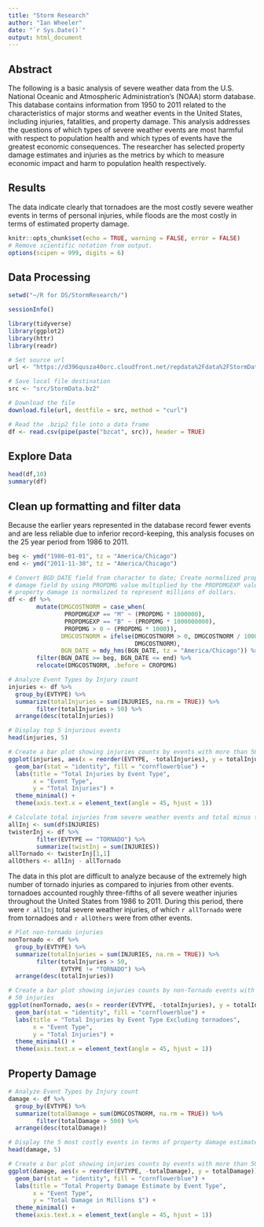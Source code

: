 ```yaml
---
title: "Storm Research"
author: "Ian Wheeler"
date: "`r Sys.Date()`"
output: html_document
---
```


## Abstract

The following is a basic analysis of severe weather data from the U.S. National
Oceanic and Atmospheric Administration's (NOAA) storm database. This database
contains information from 1950 to 2011 related to the characteristics of major
storms and weather events in the United States, including injuries, fatalities,
and property damage. This analysis addresses the questions of which types of
severe weather events are most harmful with respect to population health and
which types of events have the greatest economic consequences. The researcher has
selected property damage estimates and injuries as the metrics by which to measure
economic impact and harm to population health respectively. 

## Results

The data indicate clearly that tornadoes are the most costly severe weather events
in terms of personal injuries, while floods are the most costly in terms of
estimated property damage.


```r
knitr::opts_chunk$set(echo = TRUE, warning = FALSE, error = FALSE)
# Remove scientific notation from output.
options(scipen = 999, digits = 6)
```

## Data Processing

```r
setwd("~/R for DS/StormResearch/")

sessionInfo()

library(tidyverse)
library(ggplot2)
library(httr)
library(readr)

# Set source url
url <- "https://d396qusza40orc.cloudfront.net/repdata%2Fdata%2FStormData.csv.bz2"

# Save local file destination
src <- "src/StormData.bz2"

# Download the file
download.file(url, destfile = src, method = "curl")

# Read the .bzip2 file into a data frame
df <- read.csv(pipe(paste("bzcat", src)), header = TRUE)

```

## Explore Data

```r
head(df,10)
summary(df)
```
## Clean up formatting and filter data

Because the earlier years represented in the database record fewer events
and are less reliable due to inferior record-keeping, this analysis focuses
on the 25 year period from 1986 to 2011.

```r
beg <- ymd("1986-01-01", tz = "America/Chicago")
end <- ymd("2011-11-30", tz = "America/Chicago")

# Convert BGD_DATE field from character to date; Create normalized property
# damage field by using PROPDMG value multiplied by the PROPDMGEXP value. The
# property damage is normalized to represent millions of dollars.
df <- df %>% 
        mutate(DMGCOSTNORM = case_when(
                PROPDMGEXP == "M" ~ (PROPDMG * 1000000),
                PROPDMGEXP == "B" ~ (PROPDMG * 1000000000),
                PROPDMG > 0 ~ (PROPDMG * 1000)),
               DMGCOSTNORM = ifelse(DMGCOSTNORM > 0, DMGCOSTNORM / 1000000,
                                    DMGCOSTNORM),
               BGN_DATE = mdy_hms(BGN_DATE, tz = "America/Chicago")) %>% 
        filter(BGN_DATE >= beg, BGN_DATE <= end) %>% 
        relocate(DMGCOSTNORM, .before = CROPDMG)
```


```r
# Analyze Event Types by Injury count
injuries <- df %>%
  group_by(EVTYPE) %>%
  summarize(totalInjuries = sum(INJURIES, na.rm = TRUE)) %>% 
        filter(totalInjuries > 50) %>%
  arrange(desc(totalInjuries))

# Display top 5 injurious events
head(injuries, 5)

# Create a bar plot showing injuries counts by events with more than 50 injuries
ggplot(injuries, aes(x = reorder(EVTYPE, -totalInjuries), y = totalInjuries)) +
  geom_bar(stat = "identity", fill = "cornflowerblue") +
  labs(title = "Total Injuries by Event Type",
       x = "Event Type",
       y = "Total Injuries") +
  theme_minimal() +
  theme(axis.text.x = element_text(angle = 45, hjust = 1))

# Calculate total injuries from severe weather events and total minus tornadoes.
allInj <- sum(df$INJURIES)
twisterInj <- df %>% 
        filter(EVTYPE == "TORNADO") %>% 
        summarize(twistInj = sum(INJURIES))
allTornado <- twisterInj[1,1]
allOthers <- allInj - allTornado
```

The data in this plot are difficult to analyze because of the extremely high
number of tornado injuries as compared to injuries from other events.
tornadoes accounted roughly three-fifths of all severe weather injuries throughout
the United States from 1986 to 2011. During this period, there were `r allInj`
total severe weather injuries, of which `r allTornado` were from tornadoes and
`r allOthers` were from other events.

```r
# Plot non-tornado injuries
nonTornado <- df %>%
  group_by(EVTYPE) %>%
  summarize(totalInjuries = sum(INJURIES, na.rm = TRUE)) %>% 
        filter(totalInjuries > 50,
               EVTYPE != "TORNADO") %>%
  arrange(desc(totalInjuries))

# Create a bar plot showing injuries counts by non-Tornado events with more than 
# 50 injuries
ggplot(nonTornado, aes(x = reorder(EVTYPE, -totalInjuries), y = totalInjuries)) +
  geom_bar(stat = "identity", fill = "cornflowerblue") +
  labs(title = "Total Injuries by Event Type Excluding tornadoes",
       x = "Event Type",
       y = "Total Injuries") +
  theme_minimal() +
  theme(axis.text.x = element_text(angle = 45, hjust = 1))
```
## Property Damage

```r
# Analyze Event Types by Injury count
damage <- df %>%
  group_by(EVTYPE) %>%
  summarize(totalDamage = sum(DMGCOSTNORM, na.rm = TRUE)) %>% 
        filter(totalDamage > 500) %>%
  arrange(desc(totalDamage))

# Display the 5 most costly events in terms of property damage estimates
head(damage, 5)

# Create a bar plot showing injuries counts by events with more than 50 injuries
ggplot(damage, aes(x = reorder(EVTYPE, -totalDamage), y = totalDamage)) +
  geom_bar(stat = "identity", fill = "cornflowerblue") +
  labs(title = "Total Property Damage Estimate by Event Type",
       x = "Event Type",
       y = "Total Damage in Millions $") +
  theme_minimal() +
  theme(axis.text.x = element_text(angle = 45, hjust = 1))
```

